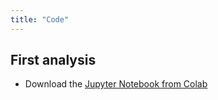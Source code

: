 ```yaml
---
title: "Code"
---
```


## First analysis


- Download the [Jupyter Notebook from Colab](https://colab.research.google.com/github/kirenz/lab-competitive/blob/main/code/first_analysis-c.ipynb)

